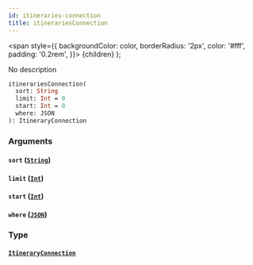 ```yaml
---
id: itineraries-connection
title: itinerariesConnection
---
```


<span
style={{
      backgroundColor: color,
      borderRadius: '2px',
      color: '#fff',
      padding: '0.2rem',
    }}>
{children}
</span>
);

No description

```graphql
itinerariesConnection(
  sort: String
  limit: Int = 0
  start: Int = 0
  where: JSON
): ItineraryConnection

```

### Arguments

#### `sort` ([`String`](/v1/scalars/string))

#### `limit` ([`Int`](/v1/scalars/int))

#### `start` ([`Int`](/v1/scalars/int))

#### `where` ([`JSON`](/v1/scalars/json))

### Type

#### [`ItineraryConnection`](/v1/objects/itinerary-connection)

